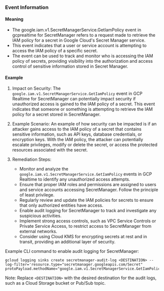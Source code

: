 
### Event Information

#### Meaning

- The google.iam.v1.SecretManagerService.GetIamPolicy event in gcprealtime for SecretManager refers to a request made to retrieve the IAM policy for a secret in Google Cloud's Secret Manager service.
- This event indicates that a user or service account is attempting to access the IAM policy of a specific secret.
- The event can be used to track and monitor who is accessing the IAM policy of secrets, providing visibility into the authorization and access control of sensitive information stored in Secret Manager.

#### Example

1. Impact on Security: The `google.iam.v1.SecretManagerService.GetIamPolicy` event in GCP Realtime for SecretManager can potentially impact security if unauthorized access is gained to the IAM policy of a secret. This event indicates that someone or something is attempting to retrieve the IAM policy for a secret stored in SecretManager.

2. Example Scenario: An example of how security can be impacted is if an attacker gains access to the IAM policy of a secret that contains sensitive information, such as API keys, database credentials, or encryption keys. With the IAM policy, the attacker can potentially escalate privileges, modify or delete the secret, or access the protected resources associated with the secret.

3. Remediation Steps:
   - Monitor and analyze the `google.iam.v1.SecretManagerService.GetIamPolicy` events in GCP Realtime to identify any unauthorized access attempts.
   - Ensure that proper IAM roles and permissions are assigned to users and service accounts accessing SecretManager. Follow the principle of least privilege.
   - Regularly review and update the IAM policies for secrets to ensure that only authorized entities have access.
   - Enable audit logging for SecretManager to track and investigate any suspicious activities.
   - Implement strong access controls, such as VPC Service Controls or Private Service Access, to restrict access to SecretManager from external networks.
   - Consider using Cloud KMS for encrypting secrets at rest and in transit, providing an additional layer of security.

Example CLI command to enable audit logging for SecretManager:
```
gcloud logging sinks create secretmanager-audit-log <DESTINATION> --log-filter='resource.type="secretmanager.googleapis.com/Secret" protoPayload.methodName="google.iam.v1.SecretManagerService.GetIamPolicy"'
```

Note: Replace `<DESTINATION>` with the desired destination for the audit logs, such as a Cloud Storage bucket or Pub/Sub topic.

